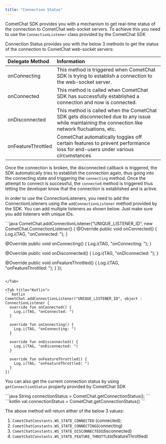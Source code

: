 ```yaml
---
title: "Connection Status"
---
```




CometChat SDK provides you with a mechanism to get real-time status of the connection to CometChat web-socket servers. To achieve this you need to use the `ConnectionListener` class provided by the CometChat SDK

Connection Status provides you with the below 3 methods to get the status of the connection to CometChat web-socket servers:

| Delegate Method    | Information                                                                                                                                      |
| :------------------ | :------------------------------------------------------------------------------------------------------------------------------------------------ |
| onConnecting       | This method is triggered when CometChat SDK is trying to establish a connection to the web-socket server.                                        |
| onConnected        | This method is called when CometChat SDK has successfully established a connection and now is connected.                                         |
| onDisconnected     | This method is called when the CometChat SDK gets disconnected due to any issue while maintaining the connection like network fluctuations, etc. |
| onFeatureThrottled | CometChat automatically toggles off certain features to prevent performance loss for end-users under various circumstances                       |

Once the connection is broken, the disconnected callback is triggered, the SDK automatically tries to establish the connection again, thus going into the connecting state and triggering the `connecting` method. Once the attempt to connect is successful, the `connected` method is triggered thus letting the developer know that the connection is established and is active.

In order to use the ConnectionListeners, you need to add the ConnectionListeners using the `addConnectionListener` method provided by the SDK. You can add multiple listeners as shown below. Just make sure you add listeners with unique IDs.

<Tabs>
<Tab title="Java">
```java
CometChat.addConnectionListener("UNIQUE_LISTENER_ID", new CometChat.ConnectionListener() {
  @Override
    public void onConnected() {
    Log.i(TAG, "onConnected: ");
  }
  
  @Override
    public void onConnecting() {
    Log.i(TAG, "onConnecting: ");
  }

  @Override
    public void onDisconnected() {
    Log.i(TAG, "onDiconnected: ");
  }
  
  @Override
    public void onFeatureThrottled() {
    Log.i(TAG, "onFeatureThrottled: ");
  }
});
```

</Tab>

<Tab title="Kotlin">
```kotlin
CometChat.addConnectionListener("UNIQUE_LISTENER_ID", object : ConnectionListener {
  override fun onConnected() {
    Log.i(TAG, "onConnected: ")
  }

  override fun onConnecting() {
    Log.i(TAG, "onConnecting: ")
  }

  override fun onDisconnected() {
    Log.i(TAG, "onDiconnected: ")
  }

  override fun onFeatureThrottled() {
    Log.i(TAG, "onFeatureThrottled: ")
  }
})
```

</Tab>

</Tabs>

You can also get the current connection status by using `getConnectionStatus` property provided by CometChat SDK

<Tabs>
<Tab title="Java">
```java
String connectionStatus = CometChat.getConnectionStatus();
```

</Tab>

<Tab title="Kotlin">
```kotlin
val connectionStatus = CometChat.getConnectionStatus()
```

</Tab>

</Tabs>

The above method will return either of the below 3 values:

1. `CometChatConstants.WS_STATE_CONNECTED` (connected);
2. `CometChatConstants.WS_STATE_CONNECTING`(connecting)
3. `CometChatConstants.WS_STATE_DISCONNECTED`(disconnected)
4. `CometChatConstants.WS_STATE_FEATURE_THROTTLED`(featureThrottled)
